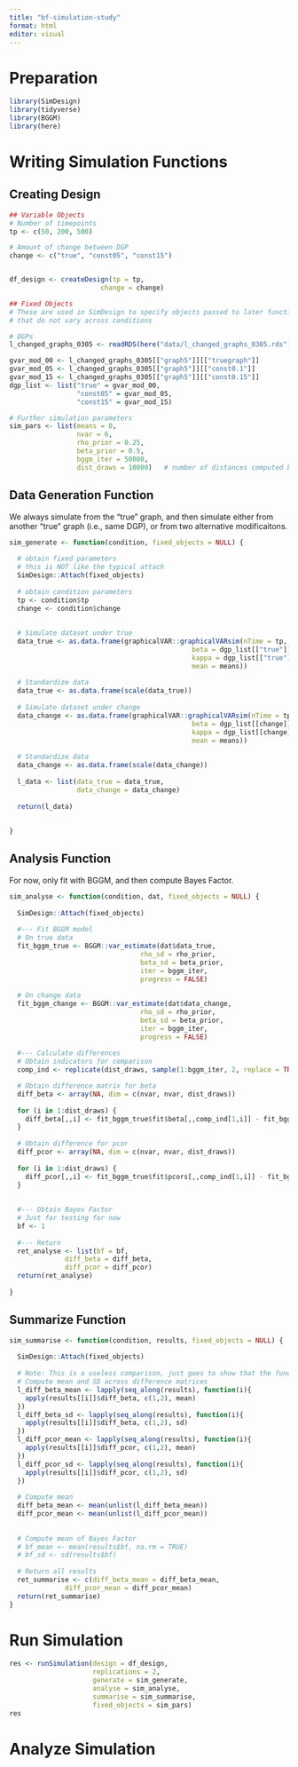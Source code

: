 ```yaml
---
title: "bf-simulation-study"
format: html
editor: visual
---
```


# Preparation

```r
library(SimDesign)
library(tidyverse)
library(BGGM)
library(here)

```

# Writing Simulation Functions

## Creating Design

```r
## Variable Objects
# Number of timepoints
tp <- c(50, 200, 500)

# Amount of change between DGP
change <- c("true", "const05", "const15")


df_design <- createDesign(tp = tp,
                       change = change)

## Fixed Objects
# These are used in SimDesign to specify objects passed to later functions
# that do not vary across conditions

# DGPs
l_changed_graphs_0305 <- readRDS(here("data/l_changed_graphs_0305.rds"))

gvar_mod_00 <- l_changed_graphs_0305[["graph5"]][["truegraph"]]
gvar_mod_05 <- l_changed_graphs_0305[["graph5"]][["const0.1"]]
gvar_mod_15 <- l_changed_graphs_0305[["graph5"]][["const0.15"]]
dgp_list <- list("true" = gvar_mod_00,
                 "const05" = gvar_mod_05,
                 "const15" = gvar_mod_15)

# Further simulation parameters
sim_pars <- list(means = 0,
                 nvar = 6,
                 rho_prior = 0.25,
                 beta_prior = 0.5,
                 bggm_iter = 50000,
                 dist_draws = 10000)   # number of distances computed between matrices

```

## Data Generation Function
We always simulate from the "true" graph, and then simulate either from another "true" graph (i.e., same DGP), or from two alternative modificaitons.
```r
sim_generate <- function(condition, fixed_objects = NULL) {
  
  # obtain fixed parameters
  # this is NOT like the typical attach
  SimDesign::Attach(fixed_objects)
  
  # obtain condition parameters
  tp <- condition$tp
  change <- condition$change
  
  
  # Simulate dataset under true
  data_true <- as.data.frame(graphicalVAR::graphicalVARsim(nTime = tp,
                                              beta = dgp_list[["true"]]$beta,
                                              kappa = dgp_list[["true"]]$kappa,
                                              mean = means))
  
  # Standardize data
  data_true <- as.data.frame(scale(data_true))
  
  # Simulate dataset under change
  data_change <- as.data.frame(graphicalVAR::graphicalVARsim(nTime = tp,
                                              beta = dgp_list[[change]]$beta,
                                              kappa = dgp_list[[change]]$kappa,
                                              mean = means))
  
  # Standardize data
  data_change <- as.data.frame(scale(data_change))
  
  l_data <- list(data_true = data_true,
                 data_change = data_change)
  
  return(l_data)
  
  
}

```

## Analysis Function
For now, only fit with BGGM, and then compute Bayes Factor.
```r
sim_analyse <- function(condition, dat, fixed_objects = NULL) {
  
  SimDesign::Attach(fixed_objects)    
  
  #--- Fit BGGM model
  # On true data
  fit_bggm_true <- BGGM::var_estimate(dat$data_true,
                                 rho_sd = rho_prior,
                                 beta_sd = beta_prior,
                                 iter = bggm_iter, 
                                 progress = FALSE)
  
  # On change data
  fit_bggm_change <- BGGM::var_estimate(dat$data_change,
                                 rho_sd = rho_prior,
                                 beta_sd = beta_prior,
                                 iter = bggm_iter, 
                                 progress = FALSE)
  
  #--- Calculate differences
  # Obtain indicators for comparison
  comp_ind <- replicate(dist_draws, sample(1:bggm_iter, 2, replace = TRUE))

  # Obtain difference matrix for beta
  diff_beta <- array(NA, dim = c(nvar, nvar, dist_draws))
  
  for (i in 1:dist_draws) {
    diff_beta[,,i] <- fit_bggm_true$fit$beta[,,comp_ind[1,i]] - fit_bggm_change$fit$beta[,,comp_ind[2,i]]
  }
  
  # Obtain difference for pcor
  diff_pcor <- array(NA, dim = c(nvar, nvar, dist_draws))
  
  for (i in 1:dist_draws) {
    diff_pcor[,,i] <- fit_bggm_true$fit$pcors[,,comp_ind[1,i]] - fit_bggm_change$fit$pcors[,,comp_ind[2,i]]
  }
  
  
  #--- Obtain Bayes Factor
  # Just for testing for now
  bf <- 1
  
  #--- Return
  ret_analyse <- list(bf = bf,
              diff_beta = diff_beta,
              diff_pcor = diff_pcor)
  return(ret_analyse)
  
}
```

## Summarize Function

```r
sim_summarise <- function(condition, results, fixed_objects = NULL) {
  
  SimDesign::Attach(fixed_objects)  
  
  # Note: This is a useless comparison, just goes to show that the function works
  # Compute mean and SD across difference matrices
  l_diff_beta_mean <- lapply(seq_along(results), function(i){
    apply(results[[i]]$diff_beta, c(1,2), mean)
  })
  l_diff_beta_sd <- lapply(seq_along(results), function(i){
    apply(results[[i]]$diff_beta, c(1,2), sd)
  })
  l_diff_pcor_mean <- lapply(seq_along(results), function(i){
    apply(results[[i]]$diff_pcor, c(1,2), mean)
  })
  l_diff_pcor_sd <- lapply(seq_along(results), function(i){
    apply(results[[i]]$diff_pcor, c(1,2), sd)
  })
  
  # Compute mean
  diff_beta_mean <- mean(unlist(l_diff_beta_mean))
  diff_pcor_mean <- mean(unlist(l_diff_pcor_mean))
  
  
  # Compute mean of Bayes Factor
  # bf_mean <- mean(results$bf, na.rm = TRUE)
  # bf_sd <- sd(results$bf)
  
  # Return all results
  ret_summarise <- c(diff_beta_mean = diff_beta_mean,
              diff_pcor_mean = diff_pcor_mean)
  return(ret_summarise)
}
```

# Run Simulation

```r
res <- runSimulation(design = df_design, 
                     replications = 2, 
                     generate = sim_generate, 
                     analyse = sim_analyse, 
                     summarise = sim_summarise, 
                     fixed_objects = sim_pars)
res
```

# Analyze Simulation
